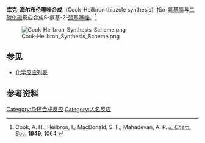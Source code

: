 '''库克-海尔布伦噻唑合成'''（Cook–Heilbron thiazole synthesis）指α-[[氨基|氨基]][[腈|腈]]与[[二硫化碳|二硫化碳]]反应合成5-氨基-2-[[巯基|巯基]][[噻唑|噻唑]]。<ref>Cook, A. H.; Heilbron, I.; MacDonald, S. F.; Mahadevan, A. P. ''[[J._Chem._Soc.|J. Chem. Soc.]]'' '''1949''', 1064.</ref>

[[File:Cook-Heilbron_Synthesis_Scheme.png|center]]

== 参见 ==
* [[化学反应列表|化学反应列表]]

== 参考资料 ==
{{Reflist}}

[[Category:杂环合成反应|Category:杂环合成反应]]
[[Category:人名反应|Category:人名反应]]